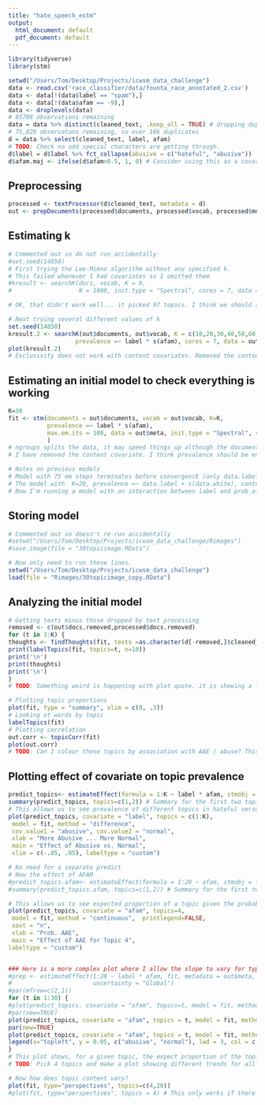 ```yaml
---
title: "hate_speech_estm"
output:
  html_document: default
  pdf_document: default
---
```


```r
library(tidyverse)
library(stm)

setwd("/Users/Tom/Desktop/Projects/icwsm_data_challenge")
data <- read.csv('race_classifier/data/founta_race_annotated_2.csv') 
data <- data[!(data$label == "spam"),]
data <- data[!(data$afam == -9),]
data <- droplevels(data)
# 85708 observations remaining
data = data %>% distinct(cleaned_text, .keep_all = TRUE) # dropping duplicates, keeping first. .keep_all pertains to variables
# 75,029 observatons remaining, so over 10k duplicates
d = data %>% select(cleaned_text, label, afam)
# TODO: Check no odd special characters are getting through.
d$label = d$label %>% fct_collapse(abusive = c("hateful", "abusive"))
d$afam.maj <- ifelse(d$afam>0.5, 1, 0) # Consider using this as a covariate for content (it can only take binary values)
```

## Preprocessing

```r
processed <- textProcessor(d$cleaned_text, metadata = d)
out <- prepDocuments(processed$documents, processed$vocab, processed$meta, lower.thres = 5)
```


## Estimating k


```r
# Commented out so do not run accidentally
#set.seed(14850)
# First trying the Lee-Mimno algorithm without any specified k.
# This failed whenever I had covariates so I omitted them
#kresult <- searchK(docs, vocab, K = 0,
#                   N = 1000, init.type = "Spectral", cores = 7, data = meta)

# OK, that didn't work well... it picked 97 topics. I think we should stick with something between 15-30. Will run the algorithm again tomorrow.
```


```r
# Next trying several different values of k
set.seed(14850)
kresult.2 <- searchK(out$documents, out$vocab, K = c(10,20,30,40,50,60), N = 5000, 
                   prevalence =~ label * s(afam), cores = 7, data = out$meta)
plot(kresult.2)
# Exclusivity does not work with content covariates. Removed the content covariate from the searchK function.
```

## Estimating an initial model to check everything is working

```r
K=30
fit <- stm(documents = out$documents, vocab = out$vocab, K=K, 
           prevalence =~ label * s(afam),
           max.em.its = 100, data = out$meta, init.type = "Spectral", verbose = TRUE
           )
# ngroups splits the data, it may speed things up although the documentation notes that it is somewhat experimental
# I have removed the content covariate. I think prevalence should be enough here.

# Notes on previous models
# Model with 75 em steps terminates before convergencE (only data.label as prevalence, no content covariates)
# The model with  K=20, prevalence =~ data.label + s(data.white), content =~ data.label converged after 15 iterations.
# Now I'm running a model with an interaction between label and prob_afam. It too 22 iterations.
```

## Storing model
```r
# Commented out so doesn't re-run accidentally
#setwd("/Users/Tom/Desktop/Projects/icwsm_data_challenge/Rimages")
#save.image(file = "30topicimage.RData")
```

```R
# Now only need to run these lines.
setwd("/Users/Tom/Desktop/Projects/icwsm_data_challenge")
load(file = "Rimages/30topicimage_copy.RData")
```

## Analyzing the initial model
```r
# Getting texts minus those dropped by text processing
removed <- c(out$docs.removed,processed$docs.removed)
for (t in 1:K) {
thoughts <- findThoughts(fit, texts =as.character(d[-removed,]$cleaned_text), topic=t, n = 10)
print(labelTopics(fit, topics=t, n=10))
print('\n')
print(thoughts)
print('\n')
}
# TODO: Something weird is happening with plot quote. it is showing a list object rather than the document itself. It is still usable but not as a plot

# Plotting topic proportions
plot(fit, type = "summary", xlim = c(0, .3))
# Looking at words by topic
labelTopics(fit)
# Plotting correlation
out.corr <- topicCorr(fit)
plot(out.corr)
# TODO: Can I colour these topics by association with AAE / abuse? This would then allow us to see if there are clusters of topics that are racialized / and abusive
```


## Plotting effect of covariate on topic prevalence
```r
predict_topics<- estimateEffect(formula = 1:K ~ label * afam, stmobj = fit, metadata = out$meta, uncertainty = "Global")
summary(predict_topics, topics=c(1,2)) # Summary for the first two topics
# This allows us to see prevalence of different topics in hateful versus normal tweets
plot(predict_topics, covariate = "label", topics = c(1:K),
 model = fit, method = "difference",
 cov.value1 = "abusive", cov.value2 = "normal",
 xlab = "More Abusive ... More Normal",
 main = "Effect of Abusive vs. Normal",
 xlim = c(-.05, .05), labeltype = "custom")

# No need for a separate predict
# Now the effect of AFAM
#predict_topics.afam<- estimateEffect(formula = 1:20 ~ afam, stmobj = fit, metadata = out$meta, uncertainty = "Global")
#summary(predict_topics.afam, topics=c(1,2)) # Summary for the first two topics

# This allows us to see expected proportion of a topic given the probability it is written in AAE. This will allow us to identify topics that are high in AAE usage.
plot(predict_topics, covariate = "afam", topics=4,
 model = fit, method = "continuous",  printlegend=FALSE,
 xaxt = "n",
 xlab = "Prob. AAE",
 main = "Effect of AAE for Topic 4",
labeltype = "custom")


### Here is a more complex plot where I allow the slope to vary for type
#prep <- estimateEffect(1:20 ~ label * afam, fit, metadata = out$meta,
#                       uncertainty = "Global")
#par(mfrow=c(2,1))
for (t in 1:30) {
#plot(predict_topics, covariate = "afam", topics=t, model = fit, method = "continuous", xlab = "Prob. #Afam", moderator = "label", moderator.value = "hateful", linecol = "blue", ylim = c(0, .12), printlegend = F)
#par(new=TRUE)
plot(predict_topics, covariate = "afam", topics = t, model = fit, method = "continuous", xlab = "Prob. AAE", moderator = "label", moderator.value = "abusive", linecol = "red", ylim = c(0, .6), printlegend = F)
par(new=TRUE)
plot(predict_topics, covariate = "afam", topics = t, model = fit, method = "continuous", xlab = "Prob. AAE", moderator = "label", moderator.value = "normal", linecol = "blue", ylim = c(0, .6), printlegend = F, main = paste("Topic", as.character(t), sep = " ") )
legend(x="topleft", y = 0.05, c("abusive", "normal"), lwd = 3, col = c("red", "blue"))
}
# This plot shows, for a given topic, the expect proportion of the topic by the probability the tweet is written in AAE by the hate classification of tweets. This will be useful once I have identified topics of interest.
# TODO: Pick 4 topics and make a plot showing different trends for all of them. e.g. four versions of this plot in a faceted grid.
```

```r
# Now how does topic content vary?
plot(fit, type="perspectives", topics=c(4,20))
#plot(fit, type="perspectives", topics = 4) # This only works if there is a content covariate included.
```